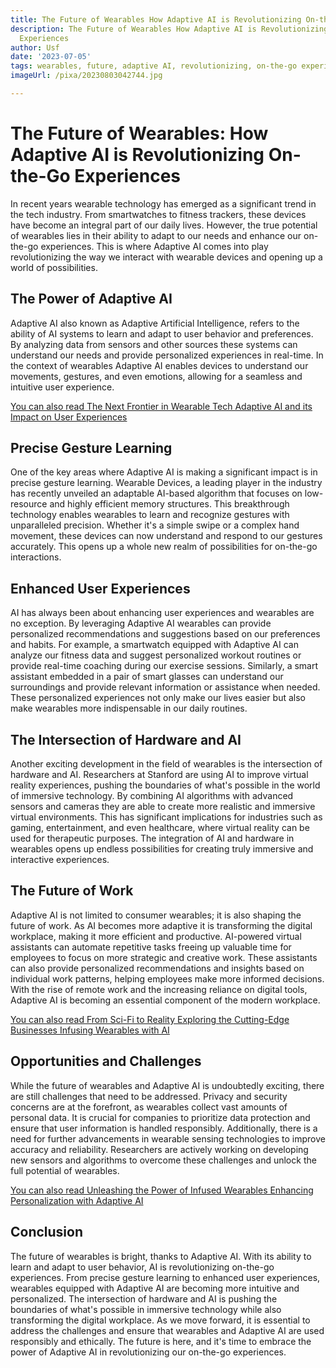 ```yaml
---
title: The Future of Wearables How Adaptive AI is Revolutionizing On-the-Go Experiences
description: The Future of Wearables How Adaptive AI is Revolutionizing On-the-Go
  Experiences
author: Usf
date: '2023-07-05'
tags: wearables, future, adaptive AI, revolutionizing, on-the-go experiences
imageUrl: /pixa/20230803042744.jpg

---
```

# The Future of Wearables: How Adaptive AI is Revolutionizing On-the-Go Experiences

In recent years wearable technology has emerged as a significant trend in the tech industry. From smartwatches to fitness trackers,  these devices have become an integral part of our daily lives. However, the true potential of wearables lies in their  ability to  adapt to our needs and enhance our on-the-go experiences. This is where Adaptive AI comes into play  revolutionizing the way we  interact with  wearable devices and opening up a world  of possibilities.

## The Power of Adaptive AI

Adaptive AI also known as Adaptive Artificial Intelligence, refers to the ability of AI systems to  learn and adapt to  user behavior and preferences. By analyzing data from sensors and other sources these systems can understand our  needs and provide personalized experiences in real-time. In the context of wearables Adaptive AI enables devices to understand  our movements, gestures, and even emotions, allowing  for  a seamless  and  intuitive user experience.

[You can also read The  Next  Frontier in  Wearable Tech Adaptive AI and its Impact on User Experiences](The%20Next%20Frontier%20in%20Wearable%20Tech%20Adaptive%20AI%20and%20its%20Impact%20on%20User%20Experiences)


## Precise Gesture Learning

One of the key  areas where Adaptive AI is making a significant impact is in precise gesture learning.  Wearable Devices, a leading player in the industry has recently unveiled an adaptable AI-based algorithm that focuses on  low-resource and highly  efficient memory structures. This breakthrough technology enables  wearables to learn and recognize gestures  with unparalleled precision. Whether it's a simple swipe or a complex  hand movement,  these devices can  now understand and  respond to our  gestures accurately. This opens up a whole new realm of  possibilities for on-the-go interactions.

## Enhanced User Experiences

AI has always been about enhancing  user experiences and  wearables are no exception. By leveraging Adaptive AI  wearables can provide personalized recommendations and suggestions based on our preferences and habits. For example, a smartwatch equipped with Adaptive AI can analyze our fitness data and suggest personalized workout routines or provide real-time  coaching during our exercise sessions. Similarly, a smart assistant embedded in a pair of smart glasses can understand  our surroundings and provide relevant  information or assistance when needed. These personalized experiences not only make our lives easier but also make wearables more indispensable in  our daily routines.

## The Intersection of Hardware  and AI

Another  exciting development in  the field  of wearables is the intersection of hardware and AI. Researchers  at  Stanford are using AI to improve virtual reality experiences, pushing the boundaries of what's possible  in the world of immersive  technology. By combining AI algorithms  with advanced  sensors and cameras they  are able  to create more realistic and  immersive virtual environments. This has significant implications for  industries such as gaming, entertainment, and even healthcare, where virtual reality  can be  used for therapeutic purposes. The integration of AI and hardware in wearables opens up endless possibilities for creating truly immersive and interactive experiences.

## The Future of Work

Adaptive AI is not limited to consumer  wearables; it is also shaping the future of work. As AI becomes more adaptive it is transforming the digital workplace, making it more  efficient and productive. AI-powered virtual assistants can automate repetitive tasks freeing up valuable time for employees to focus on more strategic and creative work. These assistants can also provide personalized recommendations and insights based  on individual work patterns,  helping employees  make more informed decisions. With the rise of remote work and the increasing reliance on digital tools, Adaptive AI is  becoming an essential component of the modern workplace.

[You can also  read From Sci-Fi to Reality Exploring the Cutting-Edge Businesses Infusing Wearables  with AI](From%20Sci-Fi%20to%20Reality%20Exploring%20the%20Cutting-Edge%20Businesses%20Infusing%20Wearables%20with%20AI)


## Opportunities and Challenges

While the future of wearables and Adaptive AI is undoubtedly exciting, there are still  challenges that need to be addressed.  Privacy and  security  concerns are at the forefront, as wearables collect vast amounts of personal data. It is crucial for companies to prioritize data protection and ensure that user  information is handled responsibly. Additionally, there is a need for  further advancements in wearable sensing technologies to  improve accuracy and reliability.  Researchers are actively working on developing  new sensors and algorithms to overcome these challenges  and unlock the full potential of wearables.

[You can also read Unleashing the Power of Infused Wearables Enhancing Personalization with Adaptive AI](Unleashing%20the%20Power%20of%20Infused%20Wearables%20Enhancing%20Personalization%20with%20Adaptive%20AI)


## Conclusion

The  future of wearables is bright, thanks to Adaptive AI. With its ability to learn and adapt to user behavior, AI is revolutionizing on-the-go experiences. From precise gesture learning to  enhanced user experiences, wearables equipped with Adaptive AI  are becoming more intuitive and personalized. The intersection  of hardware and AI is pushing the  boundaries of what's possible in immersive technology while also transforming the digital workplace. As we move forward, it is essential to address the challenges  and ensure that wearables and Adaptive AI are used responsibly and ethically. The  future is here, and it's time to  embrace the power of Adaptive AI in revolutionizing our on-the-go experiences.
